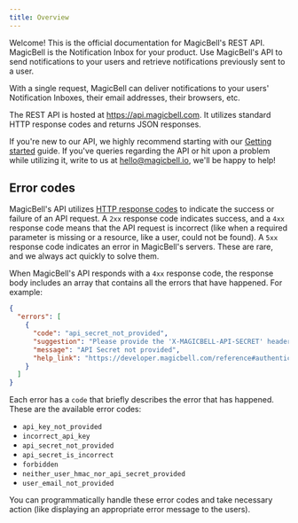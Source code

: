 ```yaml
---
title: Overview
---
```


Welcome! This is the official documentation for MagicBell's REST API. MagicBell is the Notification Inbox for your product. Use MagicBell's API to send notifications to your users and retrieve notifications previously sent to a user.

With a single request, MagicBell can deliver notifications to your users' Notification Inboxes, their email addresses, their browsers, etc.

The REST API is hosted at https://api.magicbell.com. It utilizes standard HTTP response codes and returns JSON responses.

If you're new to our API, we highly recommend starting with our [Getting started](/docs/getting-started-with-magicbell) guide. If you've queries regarding the API or hit upon a problem while utilizing it, write to us at hello@magicbell.io, we'll be happy to help!

## Error codes

MagicBell's API utilizes [HTTP response codes](https://en.wikipedia.org/wiki/List_of_HTTP_status_codes) to indicate the success or failure of an API request. A `2xx` response code indicates success, and a `4xx` response code means that the API request is incorrect (like when a required parameter is missing or a resource, like a user, could not be found). A `5xx` response code indicates an error in MagicBell's servers. These are rare, and we always act quickly to solve them.

When MagicBell's API responds with a `4xx` response code, the response body includes an array that contains all the errors that have happened. For example:

```json
{
  "errors": [
    {
      "code": "api_secret_not_provided",
      "suggestion": "Please provide the 'X-MAGICBELL-API-SECRET' header containing your MagicBell project's API secret. Alternatively, if you intend to use MagicBell's API in JavaScript in your web application's frontend, please provide the 'X-MAGICBELL-USER-EMAIL' header containing a user's email and the 'X-MAGICBELL-USER-HMAC' containing the user's HMAC.",
      "message": "API Secret not provided",
      "help_link": "https://developer.magicbell.com/reference#authentication"
    }
  ]
}
```

Each error has a `code` that briefly describes the error that has happened. These are the available error codes:

- `api_key_not_provided`
- `incorrect_api_key`
- `api_secret_not_provided`
- `api_secret_is_incorrect`
- `forbidden`
- `neither_user_hmac_nor_api_secret_provided`
- `user_email_not_provided`

You can programmatically handle these error codes and take necessary action (like displaying an appropriate error message to the users).
